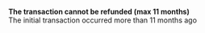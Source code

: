   
<Card title="001403" href="/development-resources/errors/codes/001403">  

 **The transaction cannot be refunded (max 11 months)**  
 The initial transaction occurred more than 11 months ago  

</Card>